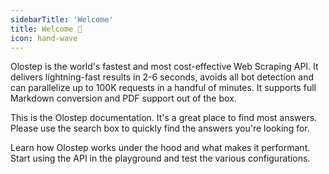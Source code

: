 ```yaml
---
sidebarTitle: 'Welcome'
title: Welcome 👋
icon: hand-wave
---
```


Olostep is the world's fastest and most cost-effective Web Scraping API. It delivers lightning-fast results in 2-6 seconds, avoids all bot detection and can parallelize up to 100K requests in a handful of minutes. It supports full Markdown conversion and PDF support out of the box.

This is the Olostep documentation. It's a great place to find most answers. Please use the search box to quickly find the answers you're looking for.

<CardGroup cols={2}>
    <Card title="Learn Concepts" icon="graduation-cap" href="/concepts/peer-to-peer">
        Learn how Olostep works under the hood and what makes it performant.
    </Card>
    <Card title="API Reference" icon="comment" href="/api-reference/overview">
        Start using the API in the playground and test the various configurations.
    </Card>
</CardGroup>
